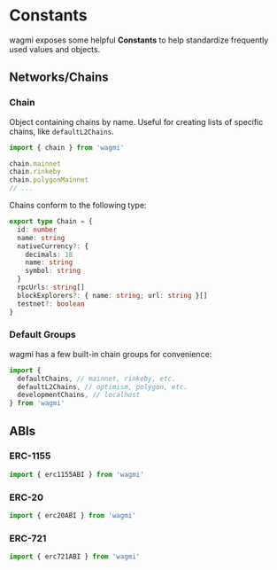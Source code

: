 # Constants

wagmi exposes some helpful **Constants** to help standardize frequently used values and objects.

## Networks/Chains

### Chain

Object containing chains by name. Useful for creating lists of specific chains, like `defaultL2Chains`.

```ts
import { chain } from 'wagmi'

chain.mainnet
chain.rinkeby
chain.polygonMainnet
// ...
```

Chains conform to the following type:

```ts
export type Chain = {
  id: number
  name: string
  nativeCurrency?: {
    decimals: 18
    name: string
    symbol: string
  }
  rpcUrls: string[]
  blockExplorers?: { name: string; url: string }[]
  testnet?: boolean
}
```

### Default Groups

wagmi has a few built-in chain groups for convenience:

```ts
import {
  defaultChains, // mainnet, rinkeby, etc.
  defaultL2Chains, // optimism, polygon, etc.
  developmentChains, // localhost
} from 'wagmi'
```

## ABIs

### ERC-1155

```ts
import { erc1155ABI } from 'wagmi'
```

### ERC-20

```ts
import { erc20ABI } from 'wagmi'
```

### ERC-721

```ts
import { erc721ABI } from 'wagmi'
```

